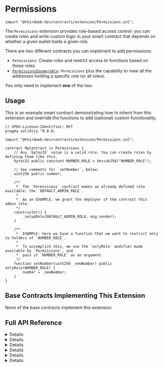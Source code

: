 
# Permissions

```solidity
import "@thirdweb-dev/contracts/extension/Permissions.sol";
```

The `Permissions` extension provides role-based access control: you can create roles and write custom logic in your smart contract that depends on whether a given wallet holds a given role.

There are two different contracts you can implement to add permissions:

- `Permissions`: Create roles and restrict access to functions based on those roles.
- [`PermissionsEnumerable`](/contracts/build/extensions/general/Permissionsenumerable): `Permissions` plus the capability to view all the addresses holding a specific role (or all roles).

You only need to implement **one** of the two.

<GithubButtonLink href="https://github.com/thirdweb-dev/contracts/blob/main/contracts/extension/Permissions.sol" />

## Usage

This is an example smart contract demonstrating how to inherit from this extension and override the functions to add (optional) custom functionality.

```solidity
// SPDX-License-Identifier: MIT
pragma solidity ^0.8.0;

import "@thirdweb-dev/contracts/extension/Permissions.sol";

contract MyContract is Permissions {
    // Any `bytes32` value is a valid role. You can create roles by defining them like this.
    bytes32 public constant NUMBER_ROLE = keccak256("NUMBER_ROLE");

    // See comments for `setNumber`, below.
    uint256 public number;

    /**
     *  The `Permissions` contract makes an already defined role available: the `DEFAULT_ADMIN_ROLE`.
     *
     *  As an EXAMPLE, we grant the deployer of the contract this admin role.
     */
    constructor() {
        _setupRole(DEFAULT_ADMIN_ROLE, msg.sender);
    }

    /**
     *  EXAMPLE: here we have a function that we want to restrict only to holders of `NUMBER_ROLE`.
     *
     *  To accomplish this, we use the `onlyRole` modifier made available by `Permissions`, and
     *  pass it `NUMBER_ROLE` as an argument.
     */
    function setNumber(uint256 _newNumber) public onlyRole(NUMBER_ROLE) {
        number = _newNumber;
    }
}
```

## Base Contracts Implementing This Extension

None of the base contracts implement this extension.

## Full API Reference

<Details summary="hasRole">
<div>

```solidity
function hasRole(bytes32 role, address account) external view returns (bool);
```

- Returns `true` if `account` has been granted `role`.

</div>
</Details>

<Details summary="getRoleAdmin">
<div>

```solidity
function getRoleAdmin(bytes32 role) external view returns (bytes32);
```

- Returns the admin role that controls `role` i.e. the holders of the admin role (the return value) can grant or revoke `role` from wallets.

</div>
</Details>

<Details summary="grantRole">
<div>

```solidity
function grantRole(bytes32 role, address account) external;
```

- Grants `role` to `account`. Can only be called by a holder of the admin role of the role being granted.

</div>
</Details>

<Details summary="revokeRole">
<div>

```solidity
function revokeRole(bytes32 role, address account) external;
```

- Revokes `role` from `account`. Can only be called by a holder of the admin role of the role being granted.

</div>
</Details>

<Details summary="renounceRole">
<div>

```solidity
function renounceRole(bytes32 role, address account) external;
```

- Revokes `role` from the calling account.

</div>
</Details>

<Details summary="hasRoleWithSwitch">
<div>

```solidity
function hasRoleWithSwitch(bytes32 role, address account) public view returns (bool);
```

- Returns `true` if `account` has been granted `role`.
- Role restrictions can be switched on and off:
  - If `address(0)` has `role`, then the role restrictions don't apply i.e. this function will always return `true`.
  - If `address(0)` does not have `role`, then the role restrictions will apply i.e. this function will behave like `hasRole`.

</div>
</Details>
